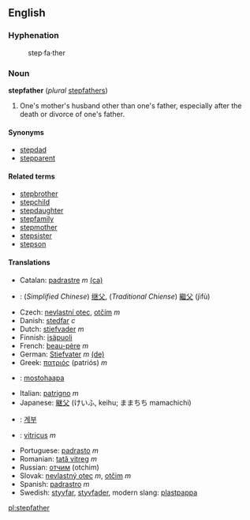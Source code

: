 ==English==

=== Hyphenation ===
:step&middot;fa&middot;ther

=== Noun ===
'''stepfather''' (''plural'' [[stepfathers]])

# One's mother's husband other than one's father, especially after the death or divorce of one's father.

==== Synonyms ====
*[[stepdad]]
*[[stepparent]]

==== Related terms ====
*[[stepbrother]]
*[[stepchild]]
*[[stepdaughter]]
*[[stepfamily]]
*[[stepmother]]
*[[stepsister]]
*[[stepson]]

==== Translations ====
*Catalan: [[padrastre]] ''m'' [[:ca:padrastre|(ca)]] 
*{{zh}}: (''Simplified Chinese'') [[继父]], (''Traditional Chiense'') [[繼父]] (jìfù)
*Czech: [[nevlastní otec]], [[otčím]] ''m''
*Danish: [[stedfar]] ''c''
*Dutch: [[stiefvader]] ''m''
*Finnish: [[isäpuoli]]
*French: [[beau-père]] ''m''
*German: [[Stiefvater]] ''m'' [[:de:Stiefvater|(de)]]
*Greek: [[πατριός]] (patriós) ''m''
*{{hu}}: [[mostohaapa]]
*Italian: [[patrigno]] ''m''
*Japanese: [[継父]] (けいふ, keihu; ままちち mamachichi)
*{{ko}}: [[계부]]
*{{la}}: [[vitricus]] ''m''
*Portuguese: [[padrasto]] ''m''
*Romanian: [[tată vitreg]] ''m''
*Russian: [[отчим]] (otchim)
*Slovak: [[nevlastný otec]] ''m'', [[otčim]] ''m''
*Spanish: [[padrastro]] ''m''
*Swedish: [[styvfar]], [[styvfader]], modern slang: [[plastpappa]]

[[pl:stepfather]]